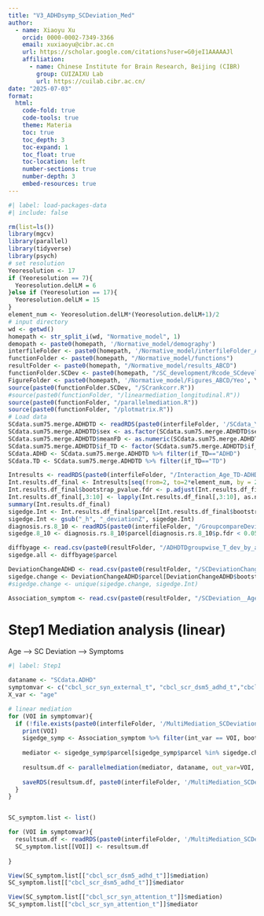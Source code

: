 ```yaml
---
title: "V3_ADHDsymp_SCDeviation_Med"
author:
  - name: Xiaoyu Xu
    orcid: 0000-0002-7349-3366
    email: xuxiaoyu@cibr.ac.cn
    url: https://scholar.google.com/citations?user=G0jeI1AAAAAJl
    affiliation: 
      - name: Chinese Institute for Brain Research, Beijing (CIBR)
        group: CUIZAIXU Lab
        url: https://cuilab.cibr.ac.cn/
date: "2025-07-03"
format: 
  html:
    code-fold: true
    code-tools: true
    theme: Materia
    toc: true
    toc_depth: 3
    toc-expand: 1
    toc_float: true
    toc-location: left
    number-sections: true
    number-depth: 3
    embed-resources: true
---
```



```r
#| label: load-packages-data
#| include: false

rm(list=ls())
library(mgcv)
library(parallel)
library(tidyverse)
library(psych)
# set resolution
Yeoresolution <- 17
if (Yeoresolution == 7){
  Yeoresolution.delLM = 6
}else if (Yeoresolution == 17){
  Yeoresolution.delLM = 15
}
element_num <- Yeoresolution.delLM*(Yeoresolution.delLM+1)/2
# input directory
wd <- getwd()
homepath <- str_split_i(wd, "Normative_model", 1)
demopath <- paste0(homepath, '/Normative_model/demography')
interfileFolder <- paste0(homepath, '/Normative_model/interfileFolder_ABCD')
functionFolder <- paste0(homepath, "/Normative_model/functions")
resultFolder <- paste0(homepath, "/Normative_model/results_ABCD")
functionFolder.SCDev <- paste0(homepath, "/SC_development/Rcode_SCdevelopment/gamfunction")
FigureFolder <- paste0(homepath, '/Normative_model/Figures_ABCD/Yeo', Yeoresolution,'/CV75')
source(paste0(functionFolder.SCDev, "/SCrankcorr.R"))
#source(paste0(functionFolder, "/linearmediation_longitudinal.R"))
source(paste0(functionFolder, "/parallelmediation.R"))
source(paste0(functionFolder, "/plotmatrix.R"))
# Load data
SCdata.sum75.merge.ADHDTD <- readRDS(paste0(interfileFolder, '/SCdata_Yeo',Yeoresolution, '_CV75_sumSCinvnode.deviations_TDtest_ADHD.rds'))
SCdata.sum75.merge.ADHDTD$sex <- as.factor(SCdata.sum75.merge.ADHDTD$sex)
SCdata.sum75.merge.ADHDTD$meanFD <- as.numeric(SCdata.sum75.merge.ADHDTD$meanFD)
SCdata.sum75.merge.ADHDTD$if_TD <- factor(SCdata.sum75.merge.ADHDTD$if_TD, levels = c("TD", "ADHD"))
SCdata.ADHD <- SCdata.sum75.merge.ADHDTD %>% filter(if_TD=="ADHD")
SCdata.TD <- SCdata.sum75.merge.ADHDTD %>% filter(if_TD=="TD")

Intresults <- readRDS(paste0(interfileFolder, "/Interaction_Age_TD-ADHDall_Yeo_SC", element_num,".rds"))
Int.results.df_final <- Intresults[seq(from=2, to=2*element_num, by = 2),]
Int.results.df_final$bootstrap_pvalue.fdr <- p.adjust(Int.results.df_final$bootstrap_pvalue, method = "fdr")
Int.results.df_final[,3:10] <- lapply(Int.results.df_final[,3:10], as.numeric)
summary(Int.results.df_final)
sigedge.Int <- Int.results.df_final$parcel[Int.results.df_final$bootstrap_pvalue.fdr < 0.05]
sigedge.Int <- gsub("_h", "_deviationZ", sigedge.Int)
diagnosis.rs.8_10 <- readRDS(paste0(interfileFolder, "/GroupcompareDeviation_TD-ADHDall_SC_Yeo", element_num, "_8_10_controlAgeSex.rds"))
sigedge.8_10 <- diagnosis.rs.8_10$parcel[diagnosis.rs.8_10$p.fdr < 0.05]

diffbyage <- read.csv(paste0(resultFolder, "/ADHDTDgroupwise_T_dev_by_age_SC_Yeo", element_num,"_CV75_controlsex.csv"))
sigedge.all <- diffbyage$parcel

DeviationChangeADHD <- read.csv(paste0(resultFolder, "/SCDeviationChange_gamresults_ADHD.csv"))
sigedge.change <- DeviationChangeADHD$parcel[DeviationChangeADHD$bootstrap_p.fdr < 0.05]
#sigedge.change <- unique(sigedge.change, sigedge.Int)

Association_symptom <- read.csv(paste0(resultFolder, "/SCDeviation__Age_CV75_Yeo17_ADHDall_controlAgeSex.csv"))

```


# Step1 Mediation analysis (linear)

Age --> SC Deviation --> Symptoms

```r
#| label: Step1

dataname <- "SCdata.ADHD"
symptomvar <- c("cbcl_scr_syn_external_t", "cbcl_scr_dsm5_adhd_t","cbcl_scr_syn_attention_t")
X_var <- "age"

# linear mediation
for (VOI in symptomvar){
  if (!file.exists(paste0(interfileFolder, '/MultiMediation_SCDeviation_', VOI,'_Age_CV75_Yeo', Yeoresolution,'_ADHDall_controlSex.rds'))){
    print(VOI)
    sigedge_symp <- Association_symptom %>% filter(int_var == VOI, bootstrap.P.fdr < 0.05)
    
    mediator <- sigedge_symp$parcel[sigedge_symp$parcel %in% sigedge.change]
    
    resultsum.df <- parallelmediation(mediator, dataname, out_var=VOI, X_var, covariates="sex", boottime=1000, longitudinal=T)
    
    saveRDS(resultsum.df, paste0(interfileFolder, '/MultiMediation_SCDeviation_', VOI,'_Age_CV75_Yeo', Yeoresolution,'_ADHDall_controlSex.rds'))
  }
}


SC_symptom.list <- list()

for (VOI in symptomvar){
  resultsum.df <- readRDS(paste0(interfileFolder, '/MultiMediation_SCDeviation_', VOI,'_Age_CV75_Yeo', Yeoresolution,'_ADHDall_controlSex.rds'))
  SC_symptom.list[[VOI]] <- resultsum.df
  
}

View(SC_symptom.list[["cbcl_scr_dsm5_adhd_t"]]$mediation)
SC_symptom.list[["cbcl_scr_dsm5_adhd_t"]]$mediator

View(SC_symptom.list[["cbcl_scr_syn_attention_t"]]$mediation)
SC_symptom.list[["cbcl_scr_syn_attention_t"]]$mediator

```





